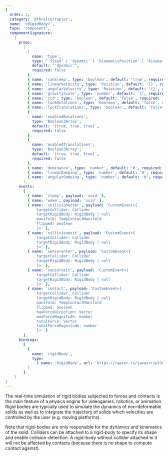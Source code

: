 ```yaml
---
{
  order: 2,
  category: '@threlte/rapier',
  name: '<RigidBody>',
  type: 'component',
  componentSignature:
    {
      props:
        [
          {
            name: 'type',
            type: "'fixed' | 'dynamic' | 'kinematicPosition' | 'kinematicVelocity'",
            default: "'dynamic'",
            required: false
          },
          { name: 'canSleep', type: 'boolean', default: 'true', required: false },
          { name: 'linearVelocity', type: 'Position', default: '{}', required: false },
          { name: 'angularVelocity', type: 'Rotation', default: '{}', required: false },
          { name: 'gravityScale', type: 'number', default: '1', required: false },
          { name: 'ccd', type: 'boolean', default: 'false', required: false },
          { name: 'lockRotations', type: 'boolean', default: 'false', required: false },
          { name: 'lockTranslations', type: 'boolean', default: 'false', required: false },
          {
            name: 'enabledRotations',
            type: 'Boolean3Array',
            default: '[true, true, true]',
            required: false
          },
          {
            name: 'enabledTranslations',
            type: 'Boolean3Array',
            default: '[true, true, true]',
            required: false
          },
          { name: 'dominance', type: 'number', default: '0', required: false },
          { name: 'linearDamping', type: 'number', default: '0', required: false },
          { name: 'angularDamping', type: 'number', default: '0', required: false }
        ],
      events:
        [
          { name: 'sleep', payload: 'void' },
          { name: 'wake', payload: 'void' },
          { name: 'collisionenter', payload: 'CustomEvent<{
              targetCollider: Collider
              targetRigidBody: RigidBody | null
              manifold: TempContactManifold
              flipped: boolean
              }>' },
          { name: 'collisionexit', payload: 'CustomEvent<{
              targetCollider: Collider
              targetRigidBody: RigidBody | null
              }>' },
          { name: 'sensorenter', payload: 'CustomEvent<{
              targetCollider: Collider
              targetRigidBody: RigidBody | null
              }>' },
          { name: 'sensorexit', payload: 'CustomEvent<{
              targetCollider: Collider
              targetRigidBody: RigidBody | null
              }>' },
          { name: 'contact', payload: 'CustomEvent<{
              targetCollider: Collider
              targetRigidBody: RigidBody | null
              manifold: TempContactManifold
              flipped: boolean
              maxForceDirection: Vector
              maxForceMagnitude: number
              totalForce: Vector
              totalForceMagnitude: number
              }>' }
        ],
      bindings:
        [
          {
            name: 'rigidBody',
            type:
              { name: 'RigidBody', url: 'https://rapier.rs/javascript3d/classes/RigidBody.html' }
          }
        ]
    }
}
---
```


The real-time simulation of rigid bodies subjected to forces and contacts is the main feature of a physics engine for videogames, robotics, or animation. Rigid bodies are typically used to simulate the dynamics of non-deformable solids as well as to integrate the trajectory of solids which velocities are controlled by the user (e.g. moving platforms).

Note that rigid-bodies are only responsible for the dynamics and kinematics of the solid. Colliders can be attached to a rigid-body to specify its shape and enable collision-detection. A rigid-body without collider attached to it will not be affected by contacts (because there is no shape to compute contact against).

<Example path="rapier/rigid-body" />

